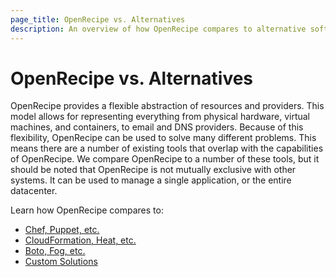 ```yaml
---
page_title: OpenRecipe vs. Alternatives
description: An overview of how OpenRecipe compares to alternative software and tools.
---
```


# OpenRecipe vs. Alternatives

OpenRecipe provides a flexible abstraction of resources and providers. This model
allows for representing everything from physical hardware, virtual machines, and
containers, to email and DNS providers. Because of this flexibility, OpenRecipe
can be used to solve many different problems. This means there are a number of
existing tools that overlap with the capabilities of OpenRecipe. We compare OpenRecipe
to a number of these tools, but it should be noted that OpenRecipe is not mutually
exclusive with other systems. It can be used to manage a single application, or the
entire datacenter.

Learn how OpenRecipe compares to:

- [Chef, Puppet, etc.](/terraform/intro/vs/chef-puppet)
- [CloudFormation, Heat, etc.](/terraform/intro/vs/cloudformation)
- [Boto, Fog, etc.](/terraform/intro/vs/boto)
- [Custom Solutions](/terraform/intro/vs/custom)
